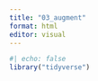 ```yaml
---
title: "03_augment"
format: html
editor: visual
---
```


```r
#| echo: false
library("tidyverse")
```
